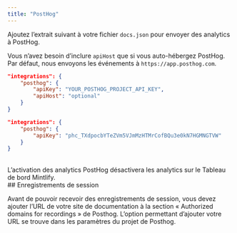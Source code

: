 ```yaml
---
title: "PostHog"
---
```


Ajoutez l’extrait suivant à votre fichier `docs.json` pour envoyer des analytics à PostHog.

Vous n’avez besoin d’inclure `apiHost` que si vous auto-hébergez PostHog. Par défaut, nous envoyons les événements à `https://app.posthog.com`.

<CodeGroup>

```json Options d’Analytics dans docs.json
"integrations": {
    "posthog": {
        "apiKey": "YOUR_POSTHOG_PROJECT_API_KEY",
        "apiHost": "optional"
    }
}
```

```json Exemple
"integrations": {
    "posthog": {
        "apiKey": "phc_TXdpocbYTeZVm5VJmMzHTMrCofBQu3e0kN7HGMNGTVW"
    }
}
```

</CodeGroup>

<br />

<Warning>
    L’activation des analytics PostHog désactivera les analytics sur le Tableau de bord Mintlify.
</Warning>



<div id="session-recordings">
  ## Enregistrements de session
</div>

Avant de pouvoir recevoir des enregistrements de session, vous devez ajouter l’URL de votre site de documentation à la section « Authorized domains for recordings » de Posthog. L’option permettant d’ajouter votre URL se trouve dans les paramètres du projet de Posthog.
